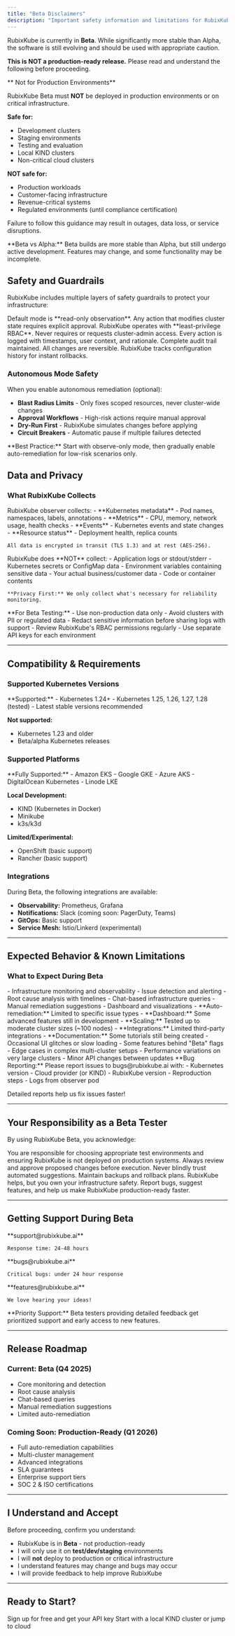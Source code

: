 ```yaml
---
title: "Beta Disclaimers"
description: "Important safety information and limitations for RubixKube Beta release"
---
```


RubixKube is currently in **Beta**. While significantly more stable than Alpha, the software is still evolving and should be used with appropriate caution.  

**This is NOT a production-ready release.** Please read and understand the following before proceeding.

<Warning>
** Not for Production Environments**

RubixKube Beta must **NOT** be deployed in production environments or on critical infrastructure.  

**Safe for:**
-  Development clusters
-  Staging environments  
-  Testing and evaluation
-  Local KIND clusters
-  Non-critical cloud clusters

**NOT safe for:**
-  Production workloads
-  Customer-facing infrastructure
-  Revenue-critical systems
-  Regulated environments (until compliance certification)

Failure to follow this guidance may result in outages, data loss, or service disruptions.
</Warning>

<Info>
**Beta vs Alpha:** Beta builds are more stable than Alpha, but still undergo active development. Features may change, and some functionality may be incomplete.
</Info>


## Safety and Guardrails

RubixKube includes multiple layers of safety guardrails to protect your infrastructure:

<CardGroup cols={2}>
  <Card title="Observe-Only by Default" icon="eye">
    Default mode is **read-only observation**. Any action that modifies cluster state requires explicit approval.
  </Card>
  <Card title="Minimal Permissions" icon="key">
    RubixKube operates with **least-privilege RBAC**. Never requires or requests cluster-admin access.
  </Card>
  <Card title="Full Audit Logging" icon="list">
    Every action is logged with timestamps, user context, and rationale. Complete audit trail maintained.
  </Card>
  <Card title="Rollback Ready" icon="rotate-left">
    All changes are reversible. RubixKube tracks configuration history for instant rollbacks.
  </Card>
</CardGroup>

### Autonomous Mode Safety

When you enable autonomous remediation (optional):

- **Blast Radius Limits** - Only fixes scoped resources, never cluster-wide changes
- **Approval Workflows** - High-risk actions require manual approval
- **Dry-Run First** - RubixKube simulates changes before applying
- **Circuit Breakers** - Automatic pause if multiple failures detected

<Warning>
**Best Practice:** Start with observe-only mode, then gradually enable auto-remediation for low-risk scenarios only.
</Warning>


## Data and Privacy

### What RubixKube Collects

<AccordionGroup>
  <Accordion title=" Data We Collect" icon="check">
    RubixKube observer collects:
    - **Kubernetes metadata** - Pod names, namespaces, labels, annotations
    - **Metrics** - CPU, memory, network usage, health checks
    - **Events** - Kubernetes events and state changes
    - **Resource status** - Deployment health, replica counts
    
    All data is encrypted in transit (TLS 1.3) and at rest (AES-256).
  </Accordion>

  <Accordion title=" Data We NEVER Collect" icon="xmark">
    RubixKube does **NOT** collect:
    -  Application logs or stdout/stderr
    -  Kubernetes secrets or ConfigMap data
    -  Environment variables containing sensitive data
    -  Your actual business/customer data
    -  Code or container contents
    
    **Privacy First:** We only collect what's necessary for reliability monitoring.
  </Accordion>

  <Accordion title=" Security Best Practices" icon="lock">
    **For Beta Testing:**
    - Use non-production data only
    - Avoid clusters with PII or regulated data
    - Redact sensitive information before sharing logs with support
    - Review RubixKube's RBAC permissions regularly
    - Use separate API keys for each environment
  </Accordion>
</AccordionGroup>  

---

## Compatibility & Requirements

### Supported Kubernetes Versions

<Accordion title="Kubernetes Versions">
  **Supported:**
  - Kubernetes 1.24+
  - Kubernetes 1.25, 1.26, 1.27, 1.28 (tested)
  - Latest stable versions recommended
  
  **Not supported:**
  - Kubernetes 1.23 and older
  - Beta/alpha Kubernetes releases
</Accordion>

### Supported Platforms

<Accordion title="Cloud Providers">
  **Fully Supported:**
  -  Amazon EKS
  -  Google GKE
  -  Azure AKS
  -  DigitalOcean Kubernetes
  -  Linode LKE
  
  **Local Development:**
  -  KIND (Kubernetes in Docker)
  -  Minikube
  -  k3s/k3d
  
  **Limited/Experimental:**
  -  OpenShift (basic support)
  -  Rancher (basic support)
</Accordion>

### Integrations

During Beta, the following integrations are available:

-  **Observability:** Prometheus, Grafana
-  **Notifications:** Slack (coming soon: PagerDuty, Teams)
-  **GitOps:** Basic support
-  **Service Mesh:** Istio/Linkerd (experimental)

---

## Expected Behavior & Known Limitations

### What to Expect During Beta

<AccordionGroup>
  <Accordion title=" What Works Well">
    - Infrastructure monitoring and observability
    - Issue detection and alerting
    - Root cause analysis with timelines
    - Chat-based infrastructure queries
    - Manual remediation suggestions
    - Dashboard and visualizations
  </Accordion>

  <Accordion title=" Known Limitations">
    - **Auto-remediation:** Limited to specific issue types
    - **Dashboard:** Some advanced features still in development
    - **Scaling:** Tested up to moderate cluster sizes (~100 nodes)
    - **Integrations:** Limited third-party integrations
    - **Documentation:** Some tutorials still being created
  </Accordion>

  <Accordion title=" You May Encounter">
    - Occasional UI glitches or slow loading
    - Some features behind "Beta" flags
    - Edge cases in complex multi-cluster setups
    - Performance variations on very large clusters
    - Minor API changes between updates
  </Accordion>
</AccordionGroup>

<Note>
**Bug Reporting:** Please report issues to bugs@rubixkube.ai with:
- Kubernetes version
- Cloud provider (or KIND)
- RubixKube version
- Reproduction steps
- Logs from observer pod

Detailed reports help us fix issues faster!
</Note>

---

## Your Responsibility as a Beta Tester

By using RubixKube Beta, you acknowledge:

<CardGroup cols={2}>
  <Card title="Environment Safety" icon="shield">
    You are responsible for choosing appropriate test environments and ensuring RubixKube is not deployed on production systems.
  </Card>
  <Card title="Review Actions" icon="eye">
    Always review and approve proposed changes before execution. Never blindly trust automated suggestions.
  </Card>
  <Card title="Backup & Rollback" icon="database">
    Maintain backups and rollback plans. RubixKube helps, but you own your infrastructure safety.
  </Card>
  <Card title="Provide Feedback" icon="comment">
    Report bugs, suggest features, and help us make RubixKube production-ready faster.
  </Card>
</CardGroup>

---

## Getting Support During Beta

<CardGroup cols={3}>
  <Card title="Email Support" icon="envelope">
    **support@rubixkube.ai**
    
    Response time: 24-48 hours
  </Card>
  <Card title="Bug Reports" icon="bug">
    **bugs@rubixkube.ai**
    
    Critical bugs: under 24 hour response
  </Card>
  <Card title="Feature Requests" icon="lightbulb">
    **features@rubixkube.ai**
    
    We love hearing your ideas!
  </Card>
</CardGroup>

<Tip>
**Priority Support:** Beta testers providing detailed feedback get prioritized support and early access to new features.
</Tip>

---

## Release Roadmap

### Current: Beta (Q4 2025)
-  Core monitoring and detection
-  Root cause analysis
-  Chat-based queries
-  Manual remediation suggestions
-  Limited auto-remediation

### Coming Soon: Production-Ready (Q1 2026)
-  Full auto-remediation capabilities
-  Multi-cluster management
-  Advanced integrations
-  SLA guarantees
-  Enterprise support tiers
-  SOC 2 & ISO certifications

---

## I Understand and Accept

Before proceeding, confirm you understand:

-  RubixKube is in **Beta** - not production-ready
-  I will only use it on **test/dev/staging** environments
-  I will **not** deploy to production or critical infrastructure
-  I understand features may change and bugs may occur
-  I will provide feedback to help improve RubixKube

---

## Ready to Start?

<CardGroup cols={2}>
  <Card
    title="Create Your Account"
    icon="user-plus"
    href="/getting-started/sign-up"
    horizontal
  >
    Sign up for free and get your API key
  </Card>
  <Card
    title="Install RubixKube"
    icon="download"
    href="/getting-started/installation-kind"
    horizontal
  >
    Start with a local KIND cluster or jump to cloud
  </Card>
</CardGroup>
